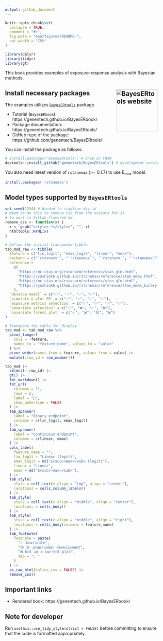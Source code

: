 ```yaml
---
output: github_document
---
```


<!-- README.md is generated from README.Rmd. Please edit that file -->

```r
knitr::opts_chunk$set(
  collapse = TRUE,
  comment = "#>",
  fig.path = "man/figures/README-",
  out.width = "75%"
)

library(dplyr)
library(tidyr)
library(gt)
```


This book provides examples of exposure-response analysis with Bayesian methods.

## Install necessary packages <a href="https://genentech.github.io/BayesERtools/"><img src="resources/BayesERtool-logo.png" align="right" height="138" alt="BayesERtools website" /></a>

The examples utilizes [`BayesERtools`](https://genentech.github.io/BayesERtools/) package.

- Tutorial (`BayesERbook`): https://genentech.github.io/BayesERbook/
- Package documentation: https://genentech.github.io/BayesERtools/
- GitHub repo of the package: https://github.com/genentech/BayesERtools/

You can install the package as follows:

``` r
# install.packages('BayesERtools') # Once on CRAN
devtools::install_github("genentech/BayesERtools") # development version
```

You also need latest version of `rstanemax` (>= 0.1.7) to use E~max~ model.

``` r
install.packages('rstanemax')
```

## Model types supported by `BayesERtools`

```r
set.seed(1234) # Needed to stablize div id
# Need to do this to remove CSS from the outputs for it
# to work in GitLab-flavored md
remove_css <- function(x) {
  x <- gsub("<style>.*</style>", "", x)
  htmltools::HTML(x)
}

# Define the initial transposed tibble
tab_mod_raw <- tibble(
  feature = c("lin_logit", "emax_logit", "linear", "emax"),
  backend = c("`rstanarm`", "`rstanemax`", "`rstanarm`", "`rstanemax`"),
  reference =
    c(
      "https://mc-stan.org/rstanarm/reference/stan_glm.html",
      "https://yoshidk6.github.io/rstanemax/reference/stan_emax.html",
      "https://mc-stan.org/rstanarm/reference/stan_glm.html",
      "https://yoshidk6.github.io/rstanemax/reference/stan_emax_binary.html"
    ),
  `develop model` = c("✅", "✅", "✅", "✅"),
  `simulate & plot ER` = c("✅", "✅", "✅", "✅"),
  `exposure metrics selection` = c("✅", "✅", "✅", "✅"),
  `covariate selection` = c("✅", "❌", "✅", "❌"),
  `covariate forest plot` = c("✅", "❌", "🟡", "❌")
)

# Transpose the table for display
tab_mod <- tab_mod_raw %>%
  pivot_longer(
    cols = -feature,
    names_to = "feature_name", values_to = "value"
  ) %>%
  pivot_wider(names_from = feature, values_from = value) |>
  mutate(.row_id = row_number())

tab_mod |>
  select(-.row_id) |>
  gt() |>
  fmt_markdown() |>
  fmt_url(
    columns = !1,
    rows = 2,
    label = "🔗",
    show_underline = FALSE
  ) |>
  tab_spanner(
    label = "Binary endpoint",
    columns = c(lin_logit, emax_logit)
  ) |>
  tab_spanner(
    label = "Continuous endpoint",
    columns = c(linear, emax)
  ) |>
  cols_label(
    feature_name = "",
    lin_logit = "Linear (logit)",
    emax_logit = md("E<sub/>max</sub> (logit)"),
    linear = "Linear",
    emax = md("E<sub/>max</sub>"),
  ) |>
  tab_style(
    style = cell_text(v_align = "top", align = "center"),
    locations = cells_column_labels()
  ) |>
  tab_style(
    style = cell_text(v_align = "middle", align = "center"),
    locations = cells_body()
  ) |>
  tab_style(
    style = cell_text(v_align = "middle", align = "right"),
    locations = cells_body(columns = feature_name)
  ) |>
  tab_footnote(
    footnote = paste(
      "✅ Available",
      "🟡 In plan/under development",
      "❌ Not in a current plan",
      sep = ", "
    )
  ) |>
  as_raw_html(inline_css = FALSE) |>
  remove_css()
```


## Important links

- Rendered book: https://genentech.github.io/BayesERbook/

## Note for developer

Run `usethis::use_tidy_style(strict = FALSE)` before committing to ensure that the code is formatted
appropriately.

